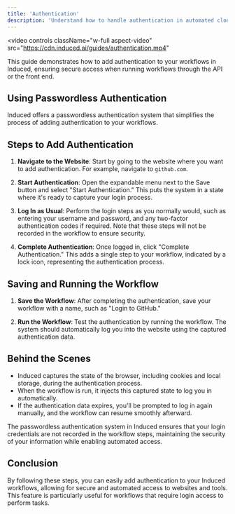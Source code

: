 ```yaml
---
title: 'Authentication'
description: 'Understand how to handle authentication in automated cloud-sessions.'
---
```


<video
  controls
  className="w-full aspect-video"
  src="https://cdn.induced.ai/guides/authentication.mp4"
></video>

<Note>
  This guide demonstrates how to add authentication to your workflows in Induced, ensuring secure access when running workflows through the API or the front end.
</Note>

## Using Passwordless Authentication

Induced offers a passwordless authentication system that simplifies the process of adding authentication to your workflows.

## Steps to Add Authentication

1. **Navigate to the Website**: Start by going to the website where you want to add authentication. For example, navigate to `github.com`.

2. **Start Authentication**: Open the expandable menu next to the Save button and select "Start Authentication." This puts the system in a state where it's ready to capture your login process.

3. **Log In as Usual**: Perform the login steps as you normally would, such as entering your username and password, and any two-factor authentication codes if required. Note that these steps will not be recorded in the workflow to ensure security.

4. **Complete Authentication**: Once logged in, click "Complete Authentication." This adds a single step to your workflow, indicated by a lock icon, representing the authentication process.

## Saving and Running the Workflow

1. **Save the Workflow**: After completing the authentication, save your workflow with a name, such as "Login to GitHub."

2. **Run the Workflow**: Test the authentication by running the workflow. The system should automatically log you into the website using the captured authentication data.

## Behind the Scenes

- Induced captures the state of the browser, including cookies and local storage, during the authentication process.
- When the workflow is run, it injects this captured state to log you in automatically.
- If the authentication data expires, you'll be prompted to log in again manually, and the workflow can resume smoothly afterward.

<Tip>
  The passwordless authentication system in Induced ensures that your login credentials are not recorded in the workflow steps, maintaining the security of your information while enabling automated access.
</Tip>

## Conclusion

By following these steps, you can easily add authentication to your Induced workflows, allowing for secure and automated access to websites and tools. This feature is particularly useful for workflows that require login access to perform tasks.